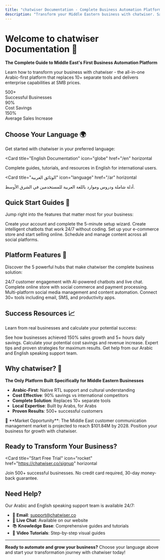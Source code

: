 ```yaml
---
title: "chatwiser Documentation - Complete Business Automation Platform"
description: "Transform your Middle Eastern business with chatwiser. Save 90% costs, increase sales by 150%, and automate everything from customer service to e-commerce."
---
```


# Welcome to chatwiser Documentation 🚀

**The Complete Guide to Middle East's First Business Automation Platform**

Learn how to transform your business with chatwiser - the all-in-one Arabic-first platform that replaces 10+ separate tools and delivers enterprise capabilities at SMB prices.

<div className="grid grid-cols-3 gap-4 my-8">
  <div className="text-center p-4 bg-blue-50 rounded-lg">
    <div className="text-3xl font-bold text-blue-600">500+</div>
    <div className="text-sm">Successful Businesses</div>
  </div>
  <div className="text-center p-4 bg-green-50 rounded-lg">
    <div className="text-3xl font-bold text-green-600">90%</div>
    <div className="text-sm">Cost Savings</div>
  </div>
  <div className="text-center p-4 bg-purple-50 rounded-lg">
    <div className="text-3xl font-bold text-purple-600">150%</div>
    <div className="text-sm">Average Sales Increase</div>
  </div>
</div>

## Choose Your Language 🌍

Get started with chatwiser in your preferred language:

<Card
  title="English Documentation"
  icon="globe"
  href="/en"
  horizontal
>
  Complete guides, tutorials, and resources in English for international users.
</Card>

<Card
  title="الوثائق العربية"
  icon="language"
  href="/ar"
  horizontal
>
  أدلة شاملة ودروس وموارد باللغة العربية للمستخدمين في الشرق الأوسط.
</Card>

## Quick Start Guides 🎯

Jump right into the features that matter most for your business:

<Columns cols={2}>
  <Card
    title="Account Setup"
    icon="user-plus"
    href="/en/setup/account-creation"
  >
    Create your account and complete the 5-minute setup wizard.
  </Card>
  <Card
    title="Build Your First Bot"
    icon="robot"
    href="/en/communication/bot-manager"
  >
    Create intelligent chatbots that work 24/7 without coding.
  </Card>
  <Card
    title="Launch Online Store"
    icon="shopping-cart"
    href="/en/ecommerce/online-store"
  >
    Set up your e-commerce store and start selling online.
  </Card>
  <Card
    title="Automate Social Media"
    icon="share"
    href="/en/publishing/social-posting"
  >
    Schedule and manage content across all social platforms.
  </Card>
</Columns>

## Platform Features 💼

Discover the 5 powerful hubs that make chatwiser the complete business solution:

<Columns cols={2}>
  <Card
    title="Smart Communication Hub"
    icon="messages"
    href="/en/communication/bot-manager"
  >
    24/7 customer engagement with AI-powered chatbots and live chat.
  </Card>
  <Card
    title="E-commerce Hub"
    icon="store"
    href="/en/ecommerce/online-store"
  >
    Complete online store with social commerce and payment processing.
  </Card>
  <Card
    title="Publishing Hub"
    icon="calendar"
    href="/en/publishing/content-calendar"
  >
    Multi-platform social media management and content automation.
  </Card>
  <Card
    title="Integration Hub"
    icon="plug"
    href="/en/integrations/email-marketing"
  >
    Connect 30+ tools including email, SMS, and productivity apps.
  </Card>
</Columns>

## Success Resources 📈

Learn from real businesses and calculate your potential success:

<Columns cols={2}>
  <Card
    title="Customer Success Stories"
    icon="trophy"
    href="/en/success/case-studies"
  >
    See how businesses achieved 150% sales growth and 5+ hours daily savings.
  </Card>
  <Card
    title="ROI Calculator"
    icon="calculator"
    href="/en/success/roi-calculator"
  >
    Calculate your potential cost savings and revenue increase.
  </Card>
  <Card
    title="Best Practices"
    icon="lightbulb"
    href="/en/success/best-practices"
  >
    Expert tips and proven strategies for maximum results.
  </Card>
  <Card
    title="24/7 Support"
    icon="headset"
    href="/en/support/contact-support"
  >
    Get help from our Arabic and English speaking support team.
  </Card>
</Columns>

## Why chatwiser? 🌟

**The Only Platform Built Specifically for Middle Eastern Businesses**

- **Arabic-First**: Native RTL support and cultural understanding
- **Cost Effective**: 90% savings vs international competitors  
- **Complete Solution**: Replaces 10+ separate tools
- **Local Expertise**: Built by Arabs, for Arabs
- **Proven Results**: 500+ successful customers

<Info>
🎯 **Market Opportunity**: The Middle East customer communication management market is projected to reach $101.84M by 2028. Position your business for growth with chatwiser.
</Info>

## Ready to Transform Your Business?

<Card
  title="Start Free Trial"
  icon="rocket"
  href="https://chatwiser.co/signup"
  horizontal
>
  Join 500+ successful businesses. No credit card required, 30-day money-back guarantee.
</Card>

## Need Help?

Our Arabic and English speaking support team is available 24/7:

- 📧 **Email**: support@chatwiser.co
- 💬 **Live Chat**: Available on our website  
- 📚 **Knowledge Base**: Comprehensive guides and tutorials
- 🎥 **Video Tutorials**: Step-by-step visual guides

---

**Ready to automate and grow your business?** Choose your language above and start your transformation journey with chatwiser today!
